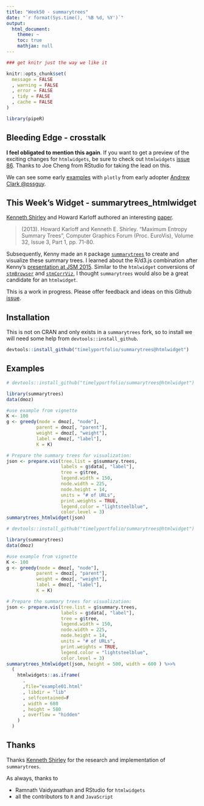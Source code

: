```yaml
---
title: "Week50 - summarytrees"
date: "`r format(Sys.time(), '%B %d, %Y')`"
output:
  html_document:
    theme: ~
    toc: true
    mathjax: null
---
```


```r
### get knitr just the way we like it

knitr::opts_chunk$set( 
  message = FALSE
  , warning = FALSE
  , error = FALSE
  , tidy = FALSE
  , cache = FALSE
)

library(pipeR)

```

## Bleeding Edge - crosstalk

**I feel obligated to mention this again**.  If you want to get a preview of the exciting changes for `htmlwidgets`, be sure to check out `htmlwidgets` [issue 86](https://github.com/ramnathv/htmlwidgets/issues/86#issuecomment-159863989).  Thanks to Joe Cheng from RStudio for taking the lead on this.

We can see some early [examples](https://mytinyshinys.shinyapps.io/premierLeague) with `plotly` from early adopter [Andrew Clark \@pssguy](https://twitter.com/pssguy).

## This Week's Widget - summarytrees_htmlwidget

[Kenneth Shirley](http://www.kennyshirley.com/) and Howard Karloff authored an interesting [paper](https://scholar.google.com/scholar?cluster=11439479883993290700&hl=en&as_sdt=0,1).

<blockquote>
(2013). Howard Karloff and Kenneth E. Shirley. "Maximum Entropy Summary Trees", Computer Graphics Forum (Proc. EuroVis), Volume 32, Issue 3, Part 1, pp. 71-80.
</blockquote>

Subsequently, Kenny made an `R` package [`summarytrees`](https://github.com/kshirley/summarytrees) to create and visualize these summary trees.  I learned about the R/d3.js combination after Kenny's [presentation at JSM 2015](https://www.amstat.org/meetings/jsm/2015/onlineprogram/AbstractDetails.cfm?abstractid=314588).  Similar to the `htmlwidget` conversions of [`stmBrowser`](http://www.buildingwidgets.com/blog/2015/4/2/week-13-interactive-stm) and [`stmCorrViz`](http://www.buildingwidgets.com/blog/2015/12/1/week-48-stmcorrviz), I thought `summarytrees` would also be a great candidate for an `htmlwidget`.

This is a work in progress.  Please offer feedback and ideas on this Github [issue](https://github.com/kshirley/summarytrees/issues/1).

## Installation

This is not on CRAN and only exists in a `summarytrees` fork, so to install we will need some help from `devtools::install_github`.

```r
devtools::install_github("timelyportfolio/summarytrees@htmlwidget")
```

## Examples


```r
# devtools::install_github("timelyportfolio/summarytrees@htmlwidget")

library(summarytrees)
data(dmoz)

#use example from vignette
K <- 100
g <- greedy(node = dmoz[, "node"],
           parent = dmoz[, "parent"],
           weight = dmoz[, "weight"],
           label = dmoz[, "label"],
           K = K)

# Prepare the summary trees for visualization:
json <- prepare.vis(tree.list = g$summary.trees,
                    labels = g$data[, "label"],
                    tree = g$tree,
                    legend.width = 150,
                    node.width = 225,
                    node.height = 14,
                    units = "# of URLs",
                    print.weights = TRUE,
                    legend.color = "lightsteelblue",
                    color.level = 3)
summarytrees_htmlwidget(json)
```

```r
# devtools::install_github("timelyportfolio/summarytrees@htmlwidget")

library(summarytrees)
data(dmoz)

#use example from vignette
K <- 100
g <- greedy(node = dmoz[, "node"],
           parent = dmoz[, "parent"],
           weight = dmoz[, "weight"],
           label = dmoz[, "label"],
           K = K)

# Prepare the summary trees for visualization:
json <- prepare.vis(tree.list = g$summary.trees,
                    labels = g$data[, "label"],
                    tree = g$tree,
                    legend.width = 150,
                    node.width = 225,
                    node.height = 14,
                    units = "# of URLs",
                    print.weights = TRUE,
                    legend.color = "lightsteelblue",
                    color.level = 3)
summarytrees_htmlwidget(json, height = 500, width = 600 ) %>>%
  (
    htmlwidgets::as.iframe(
      .
      ,file="example01.html"
      , libdir = "lib"
      , selfcontained=F
      , width = 680
      , height = 580
      , overflow = "hidden"
    )
  )
```


## Thanks

Thanks [Kenneth Shirley](http://www.kennyshirley.com/) for the research and implementation of `summarytrees`.

As always, thanks to 

- Ramnath Vaidyanathan and RStudio for `htmlwidgets`
- all the contributors to `R` and `JavaScript`

